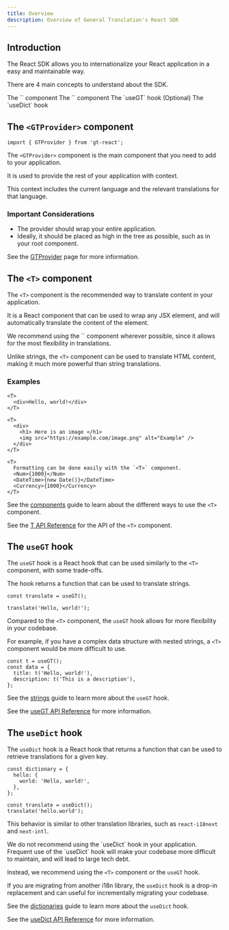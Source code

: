 ```yaml
---
title: Overview
description: Overview of General Translation's React SDK
---
```


## Introduction

The React SDK allows you to internationalize your React application in a easy and maintainable way.

There are 4 main concepts to understand about the SDK.

<Steps>
  <Step>
    The `<GTProvider>` component
  </Step>
  <Step>
    The `<T>` component
  </Step>
  <Step>
    The `useGT` hook
  </Step>
  <Step>
    (Optional) The `useDict` hook
  </Step>
</Steps>

## The `<GTProvider>` component

```tsx
import { GTProvider } from 'gt-react';
```

The `<GTProvider>` component is the main component that you need to add to your application.

It is used to provide the rest of your application with context. 

This context includes the current language and the relevant translations for that language.

### Important Considerations

- The provider should wrap your entire application.
- Ideally, it should be placed as high in the tree as possible, such as in your root component.

See the [GTProvider](/docs/react/api/components/gtprovider) page for more information.

## The `<T>` component

The `<T>` component is the recommended way to translate content in your application.

It is a React component that can be used to wrap any JSX element, and will automatically translate the content of the element.

<Callout type="info">
We recommend using the `<T>` component wherever possible, since it allows for the most flexibility in translations.

Unlike strings, the `<T>` component can be used to translate HTML content, making it much more powerful than string translations.
</Callout>

### Examples

```tsx
<T>
  <div>Hello, world!</div>
</T>
```

```tsx
<T>
  <div>
    <h1> Here is an image </h1>
    <img src="https://example.com/image.png" alt="Example" />
  </div>
</T>
```

```tsx
<T>
  Formatting can be done easily with the `<T>` component.
  <Num>{1000}</Num>
  <DateTime>{new Date()}</DateTime>
  <Currency>{1000}</Currency>
</T>
```

See the [components](/docs/react/guides/jsx) guide to learn about the different ways to use the `<T>` component.

See the [T API Reference](/docs/react/api/components/t) for the API of the `<T>` component.

## The `useGT` hook

The `useGT` hook is a React hook that can be used similarly to the `<T>` component, with some trade-offs.

The hook returns a function that can be used to translate strings.

```tsx
const translate = useGT();

translate('Hello, world!');
```

Compared to the `<T>` component, the `useGT` hook allows for more flexibility in your codebase.

For example, if you have a complex data structure with nested strings, a `<T>` component would be more difficult to use.

```tsx
const t = useGT();
const data = {
  title: t('Hello, world!'),
  description: t('This is a description'),
};
```

See the [strings](/docs/react/guides/strings) guide to learn more about the `useGT` hook.

See the [useGT API Reference](/docs/react/api/strings/useGT) for more information.

## The `useDict` hook

The `useDict` hook is a React hook that returns a function that can be used to retrieve translations for a given key.

```tsx title="dictionary.ts"
const dictionary = {
  hello: {
    world: 'Hello, world!',
  },
};
```

```tsx title="App.tsx"
const translate = useDict();
translate('hello.world');
```

This behavior is similar to other translation libraries, such as `react-i18next` and `next-intl`.

<Callout type="warn">
We do not recommend using the `useDict` hook in your application. Frequent use of the `useDict` hook will make your codebase more difficult to maintain, 
and will lead to large tech debt.

Instead, we recommend using the `<T>` component or the `useGT` hook.

If you are migrating from another i18n library, the `useDict` hook is a drop-in replacement and can useful for incrementally migrating your codebase.
</Callout>

See the [dictionaries](/docs/react/guides/dictionaries) guide to learn more about the `useDict` hook.

See the [useDict API Reference](/docs/react/api/dictionary/useDict) for more information.




